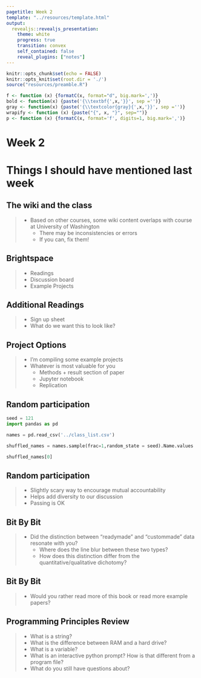 ```yaml
---
pagetitle: Week 2
template: "../resources/template.html"
output: 
  revealjs::revealjs_presentation:
    theme: white
    progress: true
    transition: convex
    self_contained: false
    reveal_plugins: ["notes"]
---
```


```r
knitr::opts_chunk$set(echo = FALSE)
knitr::opts_knit$set(root.dir = './')
source("resources/preamble.R")

f <- function (x) {formatC(x, format="d", big.mark=',')}
bold <- function(x) {paste('{\\textbf{',x,'}}', sep ='')}
gray <- function(x) {paste('{\\textcolor{gray}{',x,'}}', sep ='')}
wrapify <- function (x) {paste("{", x, "}", sep="")}
p <- function (x) {formatC(x, format='f', digits=1, big.mark=',')}
```

<style type="text/css">

/* Changes to RevealJS default formatting.

I prefer this style but you can change these to your preferences */

/* This bit lets you do columns */
.container{
  display: flex;
}

.col{
  flex: 1;
}

.reveal section img{
border: none;
background: none;
box-shadow: none;
}

.highlight {
color: LightCoral;
}

.reveal h1,
.reveal h2,
.reveal h3,
.reveal h4,
.reveal h5,
.reveal h6 {
text-transform: none;
}

.reveal h1 {
margin-top:200px;
}

div.footnote {
font-size: 40%;
text-align: right;
}

.bg-image{
width: 180px;
}

.reveal .slides section .fragment.fade-in-then-out,
.reveal .slides section .fragment.current-visible {
  opacity: 0;
  visibility: hidden; }
  .reveal .slides section .fragment.fade-in-then-out.current-fragment,
  .reveal .slides section .fragment.current-visible.current-fragment {
    opacity: 1;
    visibility: inherit; }

.reveal .slides section .fragment.fade-in-then-semi-out {
  opacity: 0;
  visibility: hidden; }
  .reveal .slides section .fragment.fade-in-then-semi-out.visible {
    opacity: 0.5;
    visibility: inherit; }
  .reveal .slides section .fragment.fade-in-then-semi-out.current-fragment {
    opacity: 1;
visibility: inherit; }

</style>

# Week 2

# Things I should have mentioned last week

## The wiki and the class
> - Based on other courses, some wiki content overlaps with course at University of Washington
>	- There may be inconsistencies or errors
>	- If you can, fix them! 

## Brightspace

> - Readings
> - Discussion board
> - Example Projects


## Additional Readings

> - Sign up sheet
> - What do we want this to look like?

## Project Options

> - I'm compiling some example projects
> - Whatever is most valuable for you
>	- Methods + result section of paper
>	- Jupyter notebook
>	- Replication

## Random participation

```python
seed = 121
import pandas as pd

names = pd.read_csv('../class_list.csv')

shuffled_names = names.sample(frac=1,random_state = seed).Name.values

shuffled_names[0]

```

## Random participation

> - Slightly scary way to encourage mutual accountability
> - Helps add diversity to our discussion
> - Passing is OK

## Bit By Bit

> - Did the distinction between "readymade" and "custommade" data resonate with you?
>	- Where does the line blur between these two types?
>	- How does this distinction differ from the quantitative/qualitative dichotomy?

## Bit By Bit

> - Would you rather read more of this book or read more example papers?

## Programming Principles Review

> - What is a string?
> - What is the difference between RAM and a hard drive?
> - What is a variable?
>- What is an interactive python prompt? How is that different from a program file?
> - What do you still have questions about?

